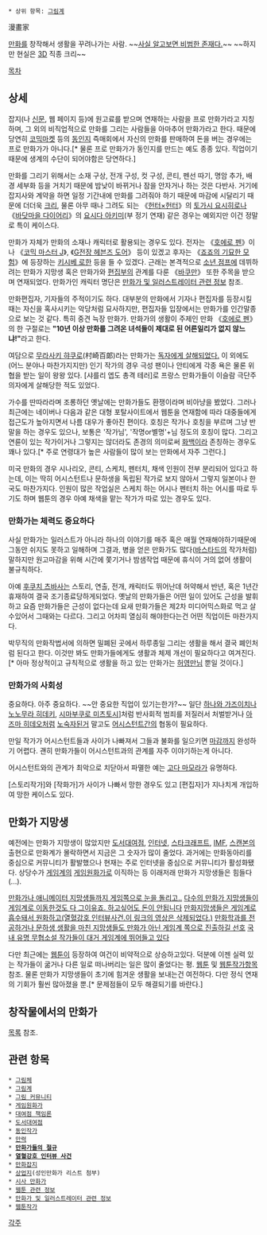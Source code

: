  * 상위 항목: [[그림계]]

漫畫家

[[만화]]를 창작해서 생활을 꾸려나가는 사람. 
~~[http://comic.naver.com/webtoon/detail.nhn?titleId=521533&no=12 사실 알고보면 비범한 존재다.]~~ ~~하지만 현실은 [[3D]] 직종 크리~~

[[목차]]

== 상세 ==
잡지(나 [[신문]], 웹 페이지 등)에 원고료를 받으며 연재하는 사람을 프로 만화가라고 지칭하며, 그 외의 비직업적으로 만화를 그리는 사람들을 아마추어 만화가라고 한다. 때문에 당연히 [[코믹마켓]] 등의 [[동인지]] 즉매회에서 자신의 만화를 판매하여 돈을 버는 경우에는 프로 만화가가 아니다.[* 물론 프로 만화가가 동인지를 만드는 예도 종종 있다. 직업이기 때문에 생계의 수단이 되어야함은 당연하다.]

만화를 그리기 위해서는 소재 구상, 전개 구성, 컷 구성, 콘티, 펜선 따기, 명암 추가, 배경 세부화 등을 거치기 때문에 밤낮이 바뀌거나 잠을 안자거나 하는 것은 다반사. 거기에 잡지사와 계약을 하면 일정 기간내에 만화를 그려줘야 하기 때문에 마감에 시달리기 때문에 더더욱 [[크리]], 물론 아무 때나 그려도 되는 《[[헌터×헌터]]》의 [[토가시 요시히로]]나 《[[바닷마을 다이어리]]》의 [[요시다 아키미]](부 정기 연재) 같은 경우는 예외지만 이건 정말로 특이 케이스다.

만화가 자체가 만화의 소재나 캐릭터로 활용되는 경우도 있다. 전자는 《[[호에로 펜]]》이나 《[[코믹 마스터 J]]》, 《[[G전장 헤븐즈 도어]]》 등이 있겠고 후자는 《[[죠죠의 기묘한 모험]]》에 등장하는 [[키시베 로한]] 등을 들 수 있겠다. 근래는 본격적으로 [[소년 점프]]에 데뷔하려는 만화가 지망생 혹은 만화가와 [[편집부]]의 관계를 다룬 《[[바쿠만]]》 또한 주목을 받으며 연재되었다. 만화가인 캐릭터 명단은 [[만화가 및 일러스트레이터 관련 정보]] 참조.

만화편집자, 기자들의 주적이기도 하다. 대부분의 만화에서 기자나 편집자를 등장시킬 때는 자신을 혹사시키는 악당처럼 묘사하지만, 편집자들 입장에서는 만화가를 인간말종으로 보는 것 같다. 특히 중견 늑장 만화가. 만화가의 생활이 주제인 만화 《[[호에로 펜]]》의 한 구절로는 '''"10년 이상 만화를 그려온 녀석들이 제대로 된 어른일리가 없지 않느냐!"'''라고 한다.

여담으로 [http://ja.wikipedia.org/wiki/%E6%9D%91%E5%B4%8E%E7%99%BE%E9%83%8E 무라사키 햐쿠로](村崎百郞)라는 만화가는 [http://jpnews.kr/sub_read.html?uid=6075&section=sc1&section2=일본6대일간지 독자에게 살해되었다.] 이 외에도 (어느 분야나 마찬가지지만) 인기 작가의 경우 극성 팬이나 안티에게 각종 욕은 물론 위협을 받는 일이 왕왕 있다. [샤를리 엡도 총격 테러]로 프랑스 만화가들이 이슬람 극단주의자에게 살해당한 적도 있었다.

가수를 딴따라라며 조롱하던 옛날에는 만화가들도 환쟁이라며 비아냥을 봤었다. 그러나 최근에는 네이버나 다음과 같은 대형 포탈사이트에서 웹툰을 연재함에 따라 대중들에게 접근도가 높아지면서 나름 대우가 좋아진 편이다. 호칭은 작가나 호칭을 부르며 그냥 반말을 하는 경우도 있으나, 보통은 '작가님', '작명or별명'+님 정도의 호칭이 많다. 그리고 연륜이 있는 작가이거나 그렇지는 않더라도 존경의 의미로써 [[화백]]이라 존칭하는 경우도 꽤나 있다.[* 주로 연령대가 높은 사람들이 많이 보는 만화에서 자주 그런다.] 

미국 만화의 경우 시나리오, 콘티, 스케치, 펜터치, 채색 인원이 전부 분리되어 있다고 하는데, 이는 딱히 어시스턴트나 문하생을 독립된 작가로 보지 않아서 그렇지 일본이나 한국도 마찬가지다. 인원이 많은 작업실은 스케치 하는 어시나 펜터치 하는 어시를 따로 두기도 하며 웹툰의 경우 아예 채색을 맡는 작가가 따로 있는 경우도 있다.

=== 만화가는 체력도 중요하다 ===
사실 만화가는 일러스트가 아니라 하나의 이야기를 매주 혹은 매월 연재해야하기때문에 그동안 쉬지도 못하고 일해하며 그결과, 병을 얻은 만화가도 많다([[바스타드]]의 작가처럼) 말하지만 원고마감을 위해 시간에 쫓기거나 밤샘작업 때문에 휴식이 거의 없어 생활이 불규칙하다.

아예 [[후쿠치 츠바사]]는 스토리, 연출, 전개, 캐릭터도 뛰어난데 허약해서 반년, 혹은 1년간 휴재하여 결국 조기종료당하게되었다. 옛날의 만화가들은 어떤 일이 있어도 근성을 발휘하고 요즘 만화가들은 근성이 없다는데 요새 만화가들은 제2차 미디어믹스화로 먹고 살수있어서 그때와는 다르다. 그리고 어차피 열심히 해야한다는건 어떤 직업이든 마찬가지다. 

박무직의 만화작법서에 의하면 밀폐된 곳에서 하루종일 그리는 생활을 해서 결국 폐인처럼 된다고 한다. 이것만 봐도 만화가들에게도 생활과 체제 개선이 필요하다고 여겨진다.[* 아마 정상적이고 규칙적으로 생활을 하고 있는 만화가는 [[허영만]]님 뿐일 것이다.]  

=== 만화가의 사회성 ===
중요하다. 아주 중요하다. ~~안 중요한 직업이 있기는한가?~~ 일단 [[하나와 가즈이치]]나 [[노노무라 히데키]], [[시마부쿠로 미츠토시]]]처럼 반사회적 범죄를 저질러서 처벌받거나 [[아즈마 히데오]]처럼 [[노숙자]]된거 말고도 [[어시스턴트]]간의 협동이 필요하다.

만일 작가가 어시스턴트들과 사이가 나빠져서 그들과 불화를 일으키면 [[마감]]까지 완성하기 어렵다. 괜히 만화가들이 어시스턴트과의 관계를 자주 이야기하는게 아니다. 

어시스턴트와의 관계가 최악으로 치닫아서 파멸한 예는 [[고다 마모라]]가 유명하다.

[스토리작가]와 [작화가]가 사이가 나빠서 망한 경우도 있고 [편집자]가 지나치게 개입하여 망한 케이스도 있다.

== 만화가 지망생 ==
예전에는 만화가 지망생이 많았지만 [[도서대여점]], [[인터넷]], [[스타크래프트]], [[IMF]], [[스캔본]]의 출현으로 만화계가 몰락하면서 지금은 그 숫자가 많이 줄었다. 과거에는 만화동아리를 중심으로 커뮤니티가 활발했으나 현재는 주로 인터넷을 중심으로 커뮤니티가 활성화됐다. 상당수가 [[게임]]계의 [[게임원화가]]로 이직하는 등 이래저래 만화가 지망생들은 힘들다(...).

[http://lemocin.blog.me/110042021040 만화가나 애니메이터 지망생들까지 게임쪽으로 눈을 돌리고..]
[http://kin.naver.com/qna/detail.nhn?d1id=3&dirId=304&docId=46905904&qb=66eM7ZmU6rCAIOqyjOyehOqzhA==&enc=utf8&section=kin&rank=5&search_sort=0&spq=0&pid=gdqA1loi5T0sscrJvLwsss--028214&sid=TQqcFx2bCk0AACmUCkM 다수의 만화가 지망생들이 게임계로 이동한것도 다 그이유죠. 하고싶어도 돈이 안됩니다]
[http://www.ruliweb.com/ruliboard/read.htm?table=hb_man_info&main=hb&num=6249 만화지망생들은 게임계로 흡수돼서 원화하고(열혈강호 인터뷰사건.이 링크의 영상은 삭제되었다.)]
[http://pennyway.net/1196 만화학과를 전공하거나 문하생 생활을 마친 지망생들도 만화가 아닌 게임계 쪽으로 진출하길 선호]
[http://www.cartoon.or.kr/board/read.php?boardnum=1861&idx=1819&board_id=notice2&start=&category=&key=&keyword=&cb=&Pcode= 국내 유명 무협소설 작가들이 대거 게임계에 뛰어들고 있다]

다만 최근에는 [[웹툰]]이 등장하여 여건이 비약적으로 상승하고있다. 덕분에 이젠 실력 있는 작가들이 굶거나 다른 일로 떠나버리는 일은 많이 줄었다는 평. [[웹툰]] 및 [[웹툰작가]]항목 참조. 물론 만화가 지망생들이 초기에 힘겨운 생활을 보내는건 여전하다. 다만 정식 연재의 기회가 훨씬 많아졌을 뿐.[* 문제점들이 모두 해결되기를 바란다.]

== 창작물에서의 만화가 ==
[[만화가 및 일러스트레이터 관련 정보|목록]] 참조.

== 관련 항목 ==
 * [[그림체]]
 * [[그림계]]
 * [[그림 커뮤니티]]
 * [[게임원화가]]
 * [[대여점 책임론]]
 * [[도서대여점]]
 * [[동인작가]]
 * [[만력]]
 * '''[[만화가들의 절규]]'''
 * '''[[열혈강호 인터뷰 사건]]'''
 * [[만화잡지]]
 * [[상업지]](성인만화가 리스트 첨부)
 * [[시사 만화가]]
 * [[웹툰 관련 정보]]
 * [[만화가 및 일러스트레이터 관련 정보]]
 * [[웹툰작가]]

[[각주]]
